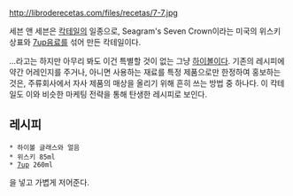 http://libroderecetas.com/files/recetas/7-7.jpg

세븐 앤 세븐은 [[칵테일]]의 일종으로, Seagram's Seven Crown이라는 미국의 위스키 상표와 [[7up]]음료를 섞어 만든 칵테일이다.

...라고는 하지만 아무리 봐도 이건 특별할 것이 없는 그냥 [[하이볼]]이다. 
기존의 레시피에 약간 어레인지를 주거나, 아니면 사용하는 재료를 특정 제품으로만 한정하여 홍보하는 것은, 주류회사에서 자사 제품의 매상을 올리기 위해 흔히 쓰는 방법 중 하나다. 이 칵테일도 이와 비슷한 마케팅 전략을 통해 탄생한 레시피로 보인다.

== 레시피 ==

 * 하이볼 글래스와 얼음
 * 위스키 85ml
 * [[7up]] 260ml

을 넣고 가볍게 저어준다.
